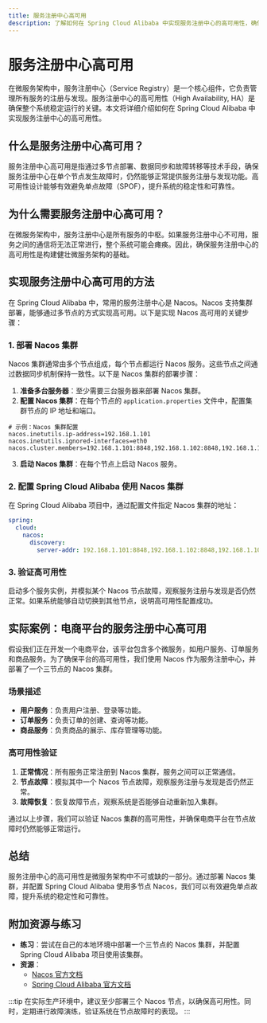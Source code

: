 ```yaml
---
title: 服务注册中心高可用
description: 了解如何在 Spring Cloud Alibaba 中实现服务注册中心的高可用性，确保微服务架构的稳定性和可靠性。
---
```


# 服务注册中心高可用

在微服务架构中，服务注册中心（Service Registry）是一个核心组件，它负责管理所有服务的注册与发现。服务注册中心的高可用性（High Availability, HA）是确保整个系统稳定运行的关键。本文将详细介绍如何在 Spring Cloud Alibaba 中实现服务注册中心的高可用性。

## 什么是服务注册中心高可用？

服务注册中心高可用是指通过多节点部署、数据同步和故障转移等技术手段，确保服务注册中心在单个节点发生故障时，仍然能够正常提供服务注册与发现功能。高可用性设计能够有效避免单点故障（SPOF），提升系统的稳定性和可靠性。

## 为什么需要服务注册中心高可用？

在微服务架构中，服务注册中心是所有服务的中枢。如果服务注册中心不可用，服务之间的通信将无法正常进行，整个系统可能会瘫痪。因此，确保服务注册中心的高可用性是构建健壮微服务架构的基础。

## 实现服务注册中心高可用的方法

在 Spring Cloud Alibaba 中，常用的服务注册中心是 Nacos。Nacos 支持集群部署，能够通过多节点的方式实现高可用。以下是实现 Nacos 高可用的关键步骤：

### 1. 部署 Nacos 集群

Nacos 集群通常由多个节点组成，每个节点都运行 Nacos 服务。这些节点之间通过数据同步机制保持一致性。以下是 Nacos 集群的部署步骤：

1. **准备多台服务器**：至少需要三台服务器来部署 Nacos 集群。
2. **配置 Nacos 集群**：在每个节点的 `application.properties` 文件中，配置集群节点的 IP 地址和端口。

```properties
# 示例：Nacos 集群配置
nacos.inetutils.ip-address=192.168.1.101
nacos.inetutils.ignored-interfaces=eth0
nacos.cluster.members=192.168.1.101:8848,192.168.1.102:8848,192.168.1.103:8848
```

3. **启动 Nacos 集群**：在每个节点上启动 Nacos 服务。

### 2. 配置 Spring Cloud Alibaba 使用 Nacos 集群

在 Spring Cloud Alibaba 项目中，通过配置文件指定 Nacos 集群的地址：

```yaml
spring:
  cloud:
    nacos:
      discovery:
        server-addr: 192.168.1.101:8848,192.168.1.102:8848,192.168.1.103:8848
```

### 3. 验证高可用性

启动多个服务实例，并模拟某个 Nacos 节点故障，观察服务注册与发现是否仍然正常。如果系统能够自动切换到其他节点，说明高可用性配置成功。

## 实际案例：电商平台的服务注册中心高可用

假设我们正在开发一个电商平台，该平台包含多个微服务，如用户服务、订单服务和商品服务。为了确保平台的高可用性，我们使用 Nacos 作为服务注册中心，并部署了一个三节点的 Nacos 集群。

### 场景描述

- **用户服务**：负责用户注册、登录等功能。
- **订单服务**：负责订单的创建、查询等功能。
- **商品服务**：负责商品的展示、库存管理等功能。

### 高可用性验证

1. **正常情况**：所有服务正常注册到 Nacos 集群，服务之间可以正常通信。
2. **节点故障**：模拟其中一个 Nacos 节点故障，观察服务注册与发现是否仍然正常。
3. **故障恢复**：恢复故障节点，观察系统是否能够自动重新加入集群。

通过以上步骤，我们可以验证 Nacos 集群的高可用性，并确保电商平台在节点故障时仍然能够正常运行。

## 总结

服务注册中心的高可用性是微服务架构中不可或缺的一部分。通过部署 Nacos 集群，并配置 Spring Cloud Alibaba 使用多节点 Nacos，我们可以有效避免单点故障，提升系统的稳定性和可靠性。

## 附加资源与练习

- **练习**：尝试在自己的本地环境中部署一个三节点的 Nacos 集群，并配置 Spring Cloud Alibaba 项目使用该集群。
- **资源**：
  - [Nacos 官方文档](https://nacos.io/zh-cn/docs/what-is-nacos.html)
  - [Spring Cloud Alibaba 官方文档](https://spring.io/projects/spring-cloud-alibaba)

:::tip
在实际生产环境中，建议至少部署三个 Nacos 节点，以确保高可用性。同时，定期进行故障演练，验证系统在节点故障时的表现。
:::